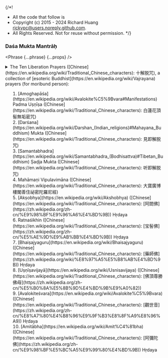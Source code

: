 {/*!
 * All the code that follow is
 * Copyright (c) 2015 - 2024 Richard Huang <rickypc@users.noreply.github.com>.
 * All Rights Reserved. Not for reuse without permission.
 */}


### Daśa Mukta Mantrāḥ

<Phrase {...phrase} {...props} />

<details>
  <summary>
    The Ten Liberation Prayers ([Chinese](https://en.wikipedia.org/wiki/Traditional_Chinese_characters): 十解脱咒), a collection of [esoteric Buddhist](https://en.wikipedia.org/wiki/Vajrayana) prayers (for moribund person):
    <ol>
      <li>[Amoghapāśa](https://en.wikipedia.org/wiki/Avalokite%C5%9Bvara#Manifestations) Padma Uṣṇīṣa ([Chinese](https://en.wikipedia.org/wiki/Traditional_Chinese_characters): 白蓮花頂髻無垢密咒)</li>
      <li>[Darśana](https://en.wikipedia.org/wiki/Darshan_(Indian_religions)#Mahayana_Buddhism) Mukta ([Chinese](https://en.wikipedia.org/wiki/Traditional_Chinese_characters): 見即解脱咒)</li>
      <li>[Samantabhadra](https://en.wikipedia.org/wiki/Samantabhadra_(Bodhisattva)#Tibetan_Buddhism) Ṣaḍja Mukta ([Chinese](https://en.wikipedia.org/wiki/Traditional_Chinese_characters): 听即解脱咒)</li>
      <li>Mahāmaṇi Vipulavimāna ([Chinese](https://en.wikipedia.org/wiki/Traditional_Chinese_characters): 大寶廣博樓閣善住祕密陀羅尼經)</li>
      <li>[Akṣobhya](https://en.wikipedia.org/wiki/Akshobhya) ([Chinese](https://en.wikipedia.org/wiki/Traditional_Chinese_characters): [阿閦佛](https://zh.wikipedia.org/zh-cn/%E9%98%BF%E9%96%A6%E4%BD%9B)) Hṛdaya</li>
      <li>Ratnaśikhin ([Chinese](https://en.wikipedia.org/wiki/Traditional_Chinese_characters): [宝髻佛](https://zh.wikipedia.org/zh-cn/%E5%AE%9D%E9%AB%BB%E4%BD%9B)) Hṛdaya</li>
      <li>[Bhaiṣajyaguru](https://en.wikipedia.org/wiki/Bhaisajyaguru) ([Chinese](https://en.wikipedia.org/wiki/Traditional_Chinese_characters): [藥師佛](https://zh.wikipedia.org/wiki/%E8%97%A5%E5%B8%AB%E4%BD%9B)) Hṛdaya</li>
      <li>[Uṣṇīṣavijayā](https://en.wikipedia.org/wiki/Usnisavijaya) ([Chinese](https://en.wikipedia.org/wiki/Traditional_Chinese_characters): [佛頂尊勝佛母](https://zh.wikipedia.org/zh-cn/%E5%B0%8A%E5%8B%9D%E4%BD%9B%E9%A0%82))</li>
      <li>[Avalokiteśvara](https://en.wikipedia.org/wiki/Avalokite%C5%9Bvara) ([Chinese](https://en.wikipedia.org/wiki/Traditional_Chinese_characters): [觀世音](https://zh.wikipedia.org/zh-cn/%E8%A7%80%E4%B8%96%E9%9F%B3%E8%8F%A9%E8%96%A9)) Hṛdaya</li>
      <li>[Amitābha](https://en.wikipedia.org/wiki/Amit%C4%81bha) ([Chinese](https://en.wikipedia.org/wiki/Traditional_Chinese_characters): [阿彌陀佛](https://zh.wikipedia.org/zh-cn/%E9%98%BF%E5%BC%A5%E9%99%80%E4%BD%9B)) Hṛdaya</li>
    </ol>
  </summary>
  <div>
    <MultiLingual {...phrase} />
  </div>
</details>
